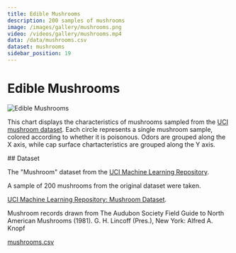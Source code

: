 ```yaml
---
title: Edible Mushrooms
description: 200 samples of mushrooms
image: /images/gallery/mushrooms.png
video: /videos/gallery/mushrooms.mp4
data: /data/mushrooms.csv
dataset: mushrooms
sidebar_position: 19
---
```


# Edible Mushrooms

![Edible Mushrooms](/images/gallery/mushrooms.png)

This chart displays the characteristics of mushrooms sampled from the [UCI mushroom dataset](https://archive.ics.uci.edu/ml/datasets/Mushroom).
Each circle represents a single mushroom sample, colored according to whether it is poisonous. Odors are grouped along the X axis, while cap surface chartacteristics are grouped along the Y axis.

<Player url="/videos/gallery/mushrooms.mp4"/>## Dataset

The "Mushroom" dataset from the [UCI Machine Learning Repository](https://archive.ics.uci.edu/ml/datasets.html).

A sample of 200 mushrooms from the original dataset were taken.

[UCI Machine Learning Repository: Mushroom Dataset](https://archive.ics.uci.edu/ml/datasets/Mushroom).

Mushroom records drawn from The Audubon Society Field Guide to North American Mushrooms (1981). G. H. Lincoff (Pres.), New York: Alfred A. Knopf

[mushrooms.csv](/data/mushrooms.csv)